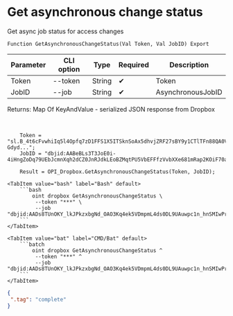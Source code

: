 ﻿---
sidebar_position: 5
---


# Get asynchronous change status
 Get async job status for access changes



`Function GetAsynchronousChangeStatus(Val Token, Val JobID) Export`

  | Parameter | CLI option | Type | Required | Description |
  |-|-|-|-|-|
  | Token | --token | String | &#x2714; | Token |
  | JobID | --job | String | &#x2714; | AsynchronousJobID |

  
  Returns:  Map Of KeyAndValue - serialized JSON response from Dropbox

<br/>




```bsl title="1C:Enterprise/OneScript code example"
    Token = "sl.B_4t6cFvwhiIq5l4Opfq7zD1FFS1X5ITSknSoAx5dhvjZRF27sBY9y1CTlTFn88QA0V_6-Gdyd...";
    JobID = "dbjid:AABeBLs3T3JoE0i-4iHngZoDq79UEbJcmnXqh2dCZ0JnRJdkLEoBZMqtPU5VbEFFfzVvbXXe681mRap2KOiF70ao";

    Result = OPI_Dropbox.GetAsynchronousChangeStatus(Token, JobID);
```
 

 <Tabs>
  
    <TabItem value="bash" label="Bash" default>
        ```bash
            oint dropbox GetAsynchronousChangeStatus \
             --token "***" \
             --job "dbjid:AADs8TUnOKY_lkJPkzxbgNd_OAO3Kq4ek5VDmpmL4ds0DL9UAuwpc1n_hnSMIwPrYqpn_AeWp2rV3uno7LtXRu3A"
        ```
    </TabItem>
  
    <TabItem value="bat" label="CMD/Bat" default>
        ```batch
            oint dropbox GetAsynchronousChangeStatus ^
             --token "***" ^
             --job "dbjid:AADs8TUnOKY_lkJPkzxbgNd_OAO3Kq4ek5VDmpmL4ds0DL9UAuwpc1n_hnSMIwPrYqpn_AeWp2rV3uno7LtXRu3A"
        ```
    </TabItem>
</Tabs>


```json title="Result"
{
 ".tag": "complete"
}
```
